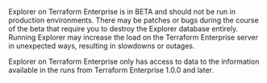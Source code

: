 <Warning>

Explorer on Terraform Enterprise is in BETA and should not be run in production environments. There may be patches or bugs during the course of the beta that require you to destroy the Explorer database entirely. Running Explorer may increase the load on the Terraform Enterprise server in unexpected ways, resulting in slowdowns or outages.

Explorer on Terraform Enterprise only has access to data to the information available in the runs from Terraform Enterprise 1.0.0 and later.

</Warning>

